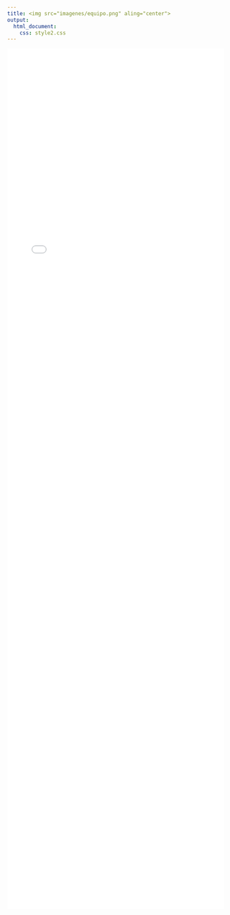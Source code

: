 ```yaml
---
title: <img src="imagenes/equipo.png" aling="center">
output:
  html_document:
    css: style2.css
---
```


<iframe src="Tfm5.html"
style="border:none;" width="100%" height="2000" aling="center"></iframe> 

<style type = "text/css">
.main-container {
  max-width: 3020px;
  margin-left: auto;
  margin-right: auto;
</style>

